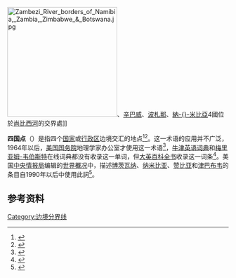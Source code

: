 [[File:Zambezi_River_borders_of_Namibia,_Zambia,_Zimbabwe_&_Botswana.jpg|250px]]、[[辛巴威|辛巴威]]、[[波札那|波札那]]、[[納米比亞|納-{}-米比亞]]4國位於[[尚比西河|尚比西河]]的交界處]]

'''四国点'''（{{lang-en|Quadripoint}}）是指四个[[国家|国家]]或[[行政区划|行政区]]边境交汇的地点<ref name=akweenda>{{cite book |last= Akweenda |first= S. |title= International Law and the Protection of Namibia's Territorial Integrity: Boundaries and Territorial Claims |year= 1997 |publisher= Martinus Nijhoff |isbn= 978-90-411-0412-0 |pages= 201–203 |url=http://books.google.com/books?id=0-TSdvAg2IgC&pg=PA201}}</ref><ref>{{cite journal |last= Nolan |first= J. |title= There are numerous points where three countries meet. Are there any with four? |journal= [[Geographical_(magazine)|Geographical]] |volume= 75 |issue= 12 |page= 19 |issn= 0016-741X|date=December 2003}}</ref>。这一术语的应用并不广泛，1964年以后，[[美国国务院|美国国务院]]地理学家办公室才使用这一术语<ref>{{cite web |url=http://www.law.fsu.edu/library/collection/LimitsinSeas/IBS030.pdf |title=存档副本 |accessdate=2010-11-14 |deadurl=yes |archiveurl=https://web.archive.org/web/20110514110613/http://www.law.fsu.edu/library/collection/LimitsinSeas/IBS030.pdf |archivedate=2011-05-14 }}</ref>，[[牛津英语词典|牛津英语词典]]和[[梅里亚姆-韦伯斯特|梅里亚姆-韦伯斯特]]在线词典都没有收录这一单词，但[[大英百科全书|大英百科全书]]收录这一词条<ref>{{cite encyclopedia |title=Zambia |encyclopedia= Encyclopædia Britannica |edition= 2010 Online Library Edition |publisher= Encyclopædia Britannica |url= http://www.library.eb.com/eb/article-44116 |accessdate= 17 November 2010}}</ref>。美国[[中央情报局|中央情报局]]编辑的[[世界概况|世界概况]]中，描述[[博茨瓦纳|博茨瓦纳]]、[[纳米比亚|纳米比亚]]、[[赞比亚|赞比亚]]和[[津巴布韦|津巴布韦]]的条目自1990年以后中使用此詞<ref>{{cite web |title= The World Factbook 1990 Electronic Version |publisher= Central Intelligence Agency |year= 1993 |url= http://permanent.access.gpo.gov/lps35389/1990/world12.txt |accessdate= 17 November 2010 |deadurl= yes |archiveurl= https://web.archive.org/web/20110511092539/http://permanent.access.gpo.gov/lps35389/1990/world12.txt |archivedate= 2011年5月11日 }}</ref>。

==参考资料==
{{Reflist}}

{{地理小作品}}

[[Category:边境分界线|Category:边境分界线]]